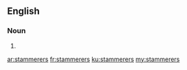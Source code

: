 ==English==

===Noun===
{{head|en}}

# {{plural of|stammerer}}

[[ar:stammerers]]
[[fr:stammerers]]
[[ku:stammerers]]
[[my:stammerers]]